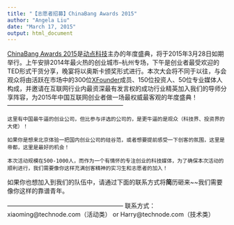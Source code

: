 ```yaml
---
title: "【志愿者招募】ChinaBang Awards 2015"
author: "Angela Liu"
date: "March 17, 2015"
output: html_document
---
```


[ChinaBang Awards 2015](http://chinabang.technode.com)是[动点科技](http://cn.technode.com)主办的年度盛典，将于2015年3月28日如期举行。上午安排2014年最火热的创业城市–杭州专场，下午是创业者最受欢迎的TED形式干货分享，晚宴将以奥斯卡颁奖形式进行。本次大会将不同于以往，与会观众将由活跃在市场中的300位[XFounder](http://xfounder.com)成员、150位投资人、50位专业媒体人构成，并邀请在互联网行业内最资深最有发言权的成功行业精英加入我们的导师分享阵容，为2015年中国互联网创业者做一场最权威最客观的年度盛典！
———————————————————
```
这里有中国最牛逼的创业公司，但比参与评选的公司的，是更牛逼的是观众（科技界、投资界的大佬）！

如果你是想来北京体验一把国内创业公司的硅谷范，或者想要提前感受一下创客的氛围，这里是帝都，这里是最好的机会！

本次活动规模在500-1000人，而作为一个有情怀的专注创业的科技媒体，为了确保本次活动的顺利进行，我们需要像你这样充满创客精神的实习生和志愿者的加入！
```
如果你也想加入到我们的队伍中，请通过下面的联系方式将**简**历砸来~~我们需要像你这样的靠谱青年。

———————————————————
联系方式：
xiaoming@technode.com（活动类）
or 
Harry@technode.com（技术类）



